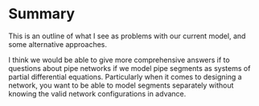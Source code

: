 # Summary {.unnumbered}

This is an outline of what I see as problems with our current model, and some alternative approaches.

I think we would be able to give more comprehensive answers if to questions about pipe networks if we model pipe segments as systems of partial differential equations. Particularly when it comes to designing a network, you want to be able to model segments separately without knowing the valid network configurations in advance. 
